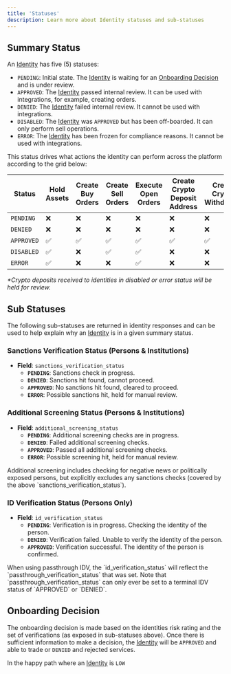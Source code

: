 ```yaml
---
title: 'Statuses'
description: Learn more about Identity statuses and sub-statuses
---
```



[create-identity]: /api-reference/endpoints/identity/create-identity
[onboarding-decision]: /identity/statuses#onboarding-decision
[automate-enhanced-due-diligence-guide]: /identity/edd

<Description />

## Summary Status
An [Identity][create-identity] has five (5) statuses:

- `PENDING`: Initial state. The [Identity][create-identity] is waiting for an [Onboarding Decision][onboarding-decision] and is under review.
- `APPROVED`: The [Identity][create-identity] passed internal review. It can be used with integrations, for example, creating orders.
- `DENIED`: The [Identity][create-identity] failed internal review. It cannot be used with integrations.
- `DISABLED`: The [Identity][create-identity] was `APPROVED` but has been off-boarded. It can only perform sell operations.
- `ERROR`: The [Identity][create-identity] has been frozen for compliance reasons. It cannot be used with integrations.

This status drives what actions the identity can perform across the platform according to the grid below: 

| Status   | Hold Assets | Create Buy Orders | Create Sell Orders | Execute Open Orders | Create Crypto Deposit Address | Create Crypto Withdrawal | Receive Crypto Deposits |
|----------|-------------|-------------------|---------------------|----------------------|-------------------------------|--------------------------|--------------------------|
| `PENDING`  | ❌          | ❌                | ❌                  | ❌                   | ❌                            | ❌                       | ❌                       |
| `DENIED`   | ❌          | ❌                | ❌                  | ❌                   | ❌                            | ❌                       | ❌                       |
| `APPROVED` | ✅          | ✅                | ✅                  | ✅                   | ✅                            | ✅                       | ✅                       |
| `DISABLED` | ✅          | ❌                | ✅                  | ✅                   | ❌                            | ❌                       | ❌*                      |
| `ERROR`    | ✅          | ❌                | ❌                  | ✅                   | ❌                            | ❌                       | ❌*                      |

_*Crypto deposits received to identities in disabled or error status will be held for review._

## Sub Statuses

The following sub-statuses are returned in identity responses and can be used to help explain why an [Identity][create-identity] is in a given summary status.

### Sanctions Verification Status (Persons & Institutions)
- **Field**: `sanctions_verification_status`
  - **`PENDING`**: Sanctions check in progress.
  - **`DENIED`**: Sanctions hit found, cannot proceed.
  - **`APPROVED`**: No sanctions hit found, cleared to proceed.
  - **`ERROR`**: Possible sanctions hit, held for manual review.

### Additional Screening Status (Persons & Institutions)
- **Field**: `additional_screening_status`
  - **`PENDING`**: Additional screening checks are in progress.
  - **`DENIED`**: Failed additional screening checks.
  - **`APPROVED`**: Passed all additional screening checks.
  - **`ERROR`**: Possible screening hit, held for manual review.

<Tip>
Additional screening includes checking for negative news or politically exposed persons, but explicitly excludes any sanctions checks (covered by the above `sanctions_verification_status`).
</Tip>

### ID Verification Status (Persons Only)
- **Field**: `id_verification_status`
  - **`PENDING`**: Verification is in progress. Checking the identity of the person.
  - **`DENIED`**: Verification failed. Unable to verify the identity of the person.
  - **`APPROVED`**: Verification successful. The identity of the person is confirmed.

<Tip>
When using passthrough IDV, the `id_verification_status` will reflect the `passthrough_verification_status` that was set. Note 
that `passthrough_verification_status` can only ever be set to a terminal IDV status of `APPROVED` or `DENIED`.
</Tip>


## Onboarding Decision
The onboarding decision is made based on the identities risk rating and the set of verifications (as exposed in sub-statuses above).
Once there is sufficient information to make a decision, the [Identity][create-identity] will be `APPROVED` and able to trade or `DENIED` and rejected services.

In the happy path where an [Identity][create-identity] is `LOW`